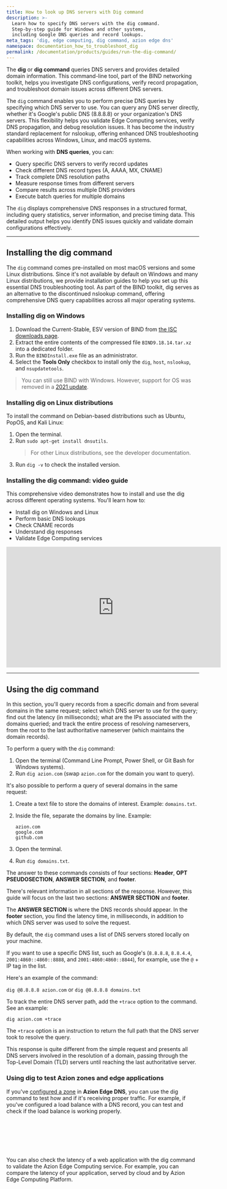 ```yaml
---
title: How to look up DNS servers with Dig command
description: >-
  Learn how to specify DNS servers with the dig command. 
  Step-by-step guide for Windows and other systems, 
  including Google DNS queries and record lookups. 
meta_tags: 'dig, edge computing, dig command, azion edge dns'
namespace: documentation_how_to_troubleshoot_dig
permalink: /documentation/products/guides/run-the-dig-command/
---
```



The **dig** or **dig command** queries DNS servers and provides detailed domain information. This command-line tool, part of the BIND networking toolkit, helps you investigate DNS configurations, verify record propagation, and troubleshoot domain issues across different DNS servers.

The `dig` command enables you to perform precise DNS queries by specifying which DNS server to use. You can query any DNS server directly, whether it's Google's public DNS (8.8.8.8) or your organization's DNS servers. This flexibility helps you validate Edge Computing services, verify DNS propagation, and debug resolution issues. It has become the industry standard replacement for nslookup, offering enhanced DNS troubleshooting capabilities across Windows, Linux, and macOS systems.

When working with **DNS queries**, you can:
* Query specific DNS servers to verify record updates
* Check different DNS record types (A, AAAA, MX, CNAME)
* Track complete DNS resolution paths
* Measure response times from different servers
* Compare results across multiple DNS providers
* Execute batch queries for multiple domains

The `dig` displays comprehensive DNS responses in a structured format, including query statistics, server information, and precise timing data. This detailed output helps you identify DNS issues quickly and validate domain configurations effectively.

---

## Installing the dig command

The `dig` command comes pre-installed on most macOS versions and some Linux distributions. Since it's not available by default on Windows and many Linux distributions, we provide installation guides to help you set up this essential DNS troubleshooting tool. As part of the BIND toolkit, dig serves as an alternative to the discontinued nslookup command, offering comprehensive DNS query capabilities across all major operating systems.

### Installing dig on Windows

1. Download the Current-Stable, ESV version of BIND from [the ISC downloads page](https://www.isc.org/download/).
2. Extract the entire contents of the compressed file `BIND9.18.14.tar.xz` into a dedicated folder.
3. Run the `BINDInstall.exe` file as an administrator.
4. Select the **Tools Only** checkbox to install only the `dig`, `host`, `nslookup`, and `nsupdatetools`.

> You can still use BIND with Windows. However, support for OS was removed in a [2021 update](https://www.isc.org/blogs/bind-update-summer2021/).

### Installing dig on Linux distributions

To install the command on Debian-based distributions such as Ubuntu, PopOS, and Kali Linux:

1. Open the terminal.
2. Run `sudo apt-get install dnsutils`.
   > For other Linux distributions, see the developer documentation.
3. Run `dig -v` to check the installed version.

### Installing the dig command: video guide

This comprehensive video demonstrates how to install and use the dig across different operating systems. You'll learn how to:
* Install dig on Windows and Linux
* Perform basic DNS lookups
* Check CNAME records
* Understand dig responses
* Validate Edge Computing services


<iframe width="560" height="315" src="https://www.youtube.com/embed/KB4f4bSyHgI?autoplay=1" title="Dig into DNS: Install & Use Dig Command Like a Pro" loading="lazy" frameborder="0" allow="accelerometer; autoplay; clipboard-write; encrypted-media; gyroscope; picture-in-picture; web-share" allowfullscreen></iframe>

---

## Using the dig command

In this section, you'll query records from a specific domain and from several domains in the same request; select which DNS server to use for the query; find out the latency (in milliseconds); what are the IPs associated with the domains queried; and track the entire process of resolving nameservers, from the root to the last authoritative nameserver (which maintains the domain records).

To perform a query with the `dig` command:

1. Open the terminal (Command Line Prompt, Power Shell, or Git Bash for Windows systems).
2. Run `dig azion.com` (swap `azion.com` for the domain you want to query).

It's also possible to perform a query of several domains in the same request:

1. Create a text file to store the domains of interest. Example: `domains.txt`.
2. Inside the file, separate the domains by line. Example:

   ```
   azion.com
   google.com
   github.com
   ```

3. Open the terminal.
4. Run `dig domains.txt`.

The answer to these commands consists of four sections: **Header**, **OPT PSEUDOSECTION**, **ANSWER SECTION**, and **footer**.

There's relevant information in all sections of the response. However, this guide will focus on the last two sections: **ANSWER SECTION** and **footer**.

The **ANSWER SECTION** is where the DNS records should appear. In the **footer** section, you find the latency time, in milliseconds, in addition to which DNS server was used to solve the request.

By default, the `dig` command uses a list of DNS servers stored locally on your machine.

If you want to use a specific DNS list, such as Google's (`8.8.8.8`, `8.8.4.4`, `2001:4860::4860::8888`, and `2001:4860:4860::8844`), for example, use the `@` + IP tag in the list.

Here's an example of the command:

`dig @8.8.8.8 azion.com` or `dig @8.8.8.8 domains.txt`

To track the entire DNS server path, add the `+trace` option to the command. See an example:

`dig azion.com +trace`

The `+trace` option is an instruction to return the full path that the DNS server took to resolve the query.

This response is quite different from the simple request and presents all DNS servers involved in the resolution of a domain, passing through the Top-Level Domain (TLD) servers until reaching the last authoritative server.

### Using dig to test Azion zones and edge applications

If you've [configured a zone](/en/documentation/products/guides/secure/edge-dns-configure-main-settings/) in **Azion Edge DNS**, you can use the dig command to test how and if it's receiving proper traffic. For example, if you've configured a load balance with a DNS record, you can test and check if the load balance is working properly.

<LinkButton severity="secondary" link="https://console.azion.com/signup" label="Create Azion account" severity="secondary" /> <br></br>

<LinkButton severity="secondary" link="/en/documentation/products/guides/secure/edge-dns-configure-main-settings/" label="Create zone" severity="secondary" /> <br></br>

<LinkButton severity="secondary" link="/en/documentation/products/guides/secure/load-balance-dns/#testing-your-balanced-record" label="Test balanced record" severity="secondary" />

You can also check the latency of a web application with the dig command to validate the Azion Edge Computing service. For example, you can compare the latency of your application, served by cloud and by Azion Edge Computing Platform.


